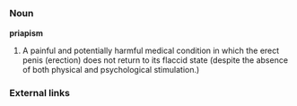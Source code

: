 =={{en}}==

===Noun===
'''priapism'''
#A painful and potentially harmful medical condition in which the erect penis (erection) does not return to its flaccid state (despite the absence of both physical and psychological stimulation.)

===External links===
{{pedialite}}